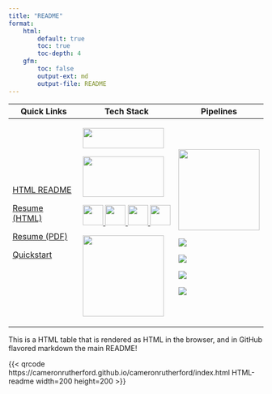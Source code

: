 ```yaml
---
title: "README"
format:
    html:
        default: true
        toc: true
        toc-depth: 4
    gfm:
        toc: false
        output-ext: md
        output-file: README
---
```


```{=html}
<table>
  <thead>
    <tr>
      <th>Quick Links</th>
      <th>Tech Stack</th>
      <th>Pipelines</th>
    </tr>
  </thead>
  <tbody>
    <tr>
      <td>
        <p> <a href="https://cameronrutherford.github.io/cameronrutherford/index.html">HTML README</a>
        <p> <a href="https://cameronrutherford.github.io/cameronrutherford/resume/resume.html">Resume (HTML)</a>
        <p> <a href="https://cameronrutherford.github.io/cameronrutherford/resume/resume.pdf">Resume (PDF)</a>
        <p> <a href="https://cameronrutherford.github.io/cameronrutherford/config/quickstart.html">Quickstart</a>
      </td>
      <td>
        <p> <a href="https://quarto.org/" target="_blank" rel="noreferrer"> <img src="https://quarto.org/quarto.png" width="160" height="40"/> </a>
        <p> <a href="https://www.freepnglogos.com/images/javascript-39398.html" target="_blank" rel="noreferrer"> <img src="https://www.freepnglogos.com/uploads/javascript-png/fix-html-css-javascript-for-website-logo-6.png" width="160" height="80"/> </a>
        <p> <a href="https://www.json.org/json-en.html" target="_blank" rel="noreferrer"> <img src="https://www.vectorlogo.zone/logos/json/json-icon.svg" width="40" height="40"/> </a>
        <a href="https://www.docker.com/" target="_blank" rel="noreferrer"> <img src="https://www.vectorlogo.zone/logos/docker/docker-tile.svg" width="40" height="40"/> </a>
        <a href="https://www.lua.org/" target="_blank" rel="noreferrer"> <img src="https://www.vectorlogo.zone/logos/lua/lua-official.svg" width="40" height="40"/> </a>
        <a href="https://github.com/" target="_blank" rel="noreferrer"> <img src="https://www.vectorlogo.zone/logos/github/github-icon.svg" width="40" height="40"/> </a>
        <p> <a href="https://www.latex-project.org/" target="_blank" rel="noreferrer"> <img src="https://upload.wikimedia.org/wikipedia/commons/4/45/LaTeX_project_logo_bird.svg" width="160"/> </a>
      </td>
      <td>
        <p> <a href="https://github.com/pre-commit/pre-commit" target="_blank" rel="noreferrer"> <img src="https://img.shields.io/badge/pre--commit-enabled-brightgreen?logo=pre-commit" width="160"/> </a>
        <p> <a href="https://github.com/cameronrutherford/cameronrutherford/actions/workflows/pre-commit.yml" rel="noreferrer"> <img src="https://github.com/cameronrutherford/cameronrutherford/actions/workflows/pre-commit.yml/badge.svg?event=pull_request"/> </a>
        <p> <a href="https://github.com/cameronrutherford/cameronrutherford/actions/workflows/publish.yml"> <img src="https://github.com/cameronrutherford/cameronrutherford/actions/workflows/publish.yml/badge.svg"/> </a>
        <p> <a href="https://github.com/cameronrutherford/cameronrutherford/actions/workflows/dev-container-publish.yml"> <img src="https://github.com/cameronrutherford/cameronrutherford/actions/workflows/dev-container-publish.yml/badge.svg"/> </a>
        <p> <a href="https://github.com/cameronrutherford/cameronrutherford/actions/workflows/quarto-render-build.yml"> <img src="https://github.com/cameronrutherford/cameronrutherford/actions/workflows/quarto-render-build.yml/badge.svg?event=pull_request"/> </a>
      </td>
    </tr>
  </tbody>
</table>
```

This is a HTML table that is rendered as HTML in the browser, and in GitHub flavored markdown the main README!

::: {.content-visible when-format="html"}
{{< qrcode https://cameronrutherford.github.io/cameronrutherford/index.html HTML-readme width=200 height=200 >}}
:::

